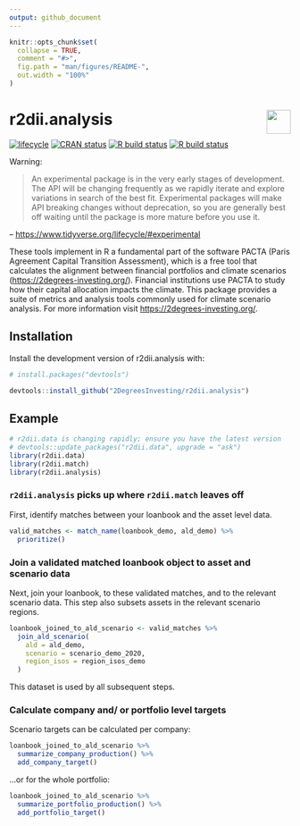 ```yaml
---
output: github_document 
---
```

<!-- README.md is generated from README.Rmd. Please edit that file -->

```r
knitr::opts_chunk$set(
  collapse = TRUE,
  comment = "#>",
  fig.path = "man/figures/README-",
  out.width = "100%"
)
```

# r2dii.analysis <a href='https://github.com/2DegreesInvesting/r2dii.analysis'><img src='https://imgur.com/A5ASZPE.png' align='right' height='43' /></a>

<!-- badges: start -->
[![lifecycle](https://img.shields.io/badge/lifecycle-experimental-orange.svg)](https://www.tidyverse.org/lifecycle/#experimental)
[![CRAN status](https://www.r-pkg.org/badges/version/r2dii.analysis)](https://CRAN.R-project.org/package=r2dii.analysis)
[![R build status](https://github.com/2DegreesInvesting/r2dii.analysis/workflows/R-CMD-check/badge.svg)](https://github.com/2DegreesInvesting/r2dii.analysis/actions)
[![R build status](https://github.com/2degreesinvesting/r2dii.analysis/workflows/R-CMD-check/badge.svg)](https://github.com/2degreesinvesting/r2dii.analysis/actions)
<!-- badges: end -->

Warning:

> An experimental package is in the very early stages of development. The API will be changing frequently as we rapidly iterate and explore variations in search of the best fit. Experimental packages will make API breaking changes without deprecation, so you are generally best off waiting until the package is more mature before you use it.

-- <https://www.tidyverse.org/lifecycle/#experimental>

These tools implement in R a fundamental part of
the software PACTA (Paris Agreement Capital Transition Assessment),
which is a free tool that calculates the alignment between financial
portfolios and climate scenarios (<https://2degrees-investing.org/>).
Financial institutions use PACTA to study how their capital
allocation impacts the climate. This package provides a suite of metrics
and analysis tools commonly used for climate scenario analysis. For more information visit <https://2degrees-investing.org/>.

## Installation

Install the development version of r2dii.analysis with:

```r
# install.packages("devtools")

devtools::install_github("2DegreesInvesting/r2dii.analysis")
```

## Example

```r
# r2dii.data is changing rapidly; ensure you have the latest version
# devtools::update_packages("r2dii.data", upgrade = "ask")
library(r2dii.data)
library(r2dii.match)
library(r2dii.analysis)
```

### `r2dii.analysis` picks up where `r2dii.match` leaves off

First, identify matches between your loanbook and the asset level data.

```r
valid_matches <- match_name(loanbook_demo, ald_demo) %>%
  prioritize()
```

### Join a validated matched loanbook object to asset and scenario data

Next, join your loanbook, to these validated matches, and to the relevant 
scenario data. This step also subsets assets in the relevant scenario regions. 

```r
loanbook_joined_to_ald_scenario <- valid_matches %>% 
  join_ald_scenario(
    ald = ald_demo, 
    scenario = scenario_demo_2020, 
    region_isos = region_isos_demo
  )
```

This dataset is used by all subsequent steps. 

### Calculate company and/ or portfolio level targets

Scenario targets can be calculated per company:

```r
loanbook_joined_to_ald_scenario %>% 
  summarize_company_production() %>% 
  add_company_target()
```

...or for the whole portfolio:

```r
loanbook_joined_to_ald_scenario %>% 
  summarize_portfolio_production() %>% 
  add_portfolio_target()
```
